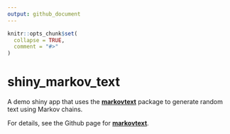 ```yaml
---
output: github_document
---
```


<!-- README.md is generated from README.Rmd. Please edit that file -->

```r
knitr::opts_chunk$set(
  collapse = TRUE,
  comment = "#>"
)
```

# shiny_markov_text

<!-- badges: start -->
<!-- badges: end -->

A demo shiny app that uses the [**markovtext**](https://github.com/chris31415926535/markovtext) package to generate random text using Markov chains.

For details, see the Github page for [**markovtext**](https://github.com/chris31415926535/markovtext).
